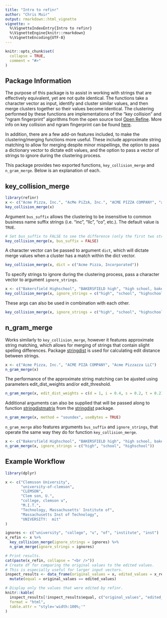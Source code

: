 ---
title: "Intro to refinr"
author: "Chris Muir"
output: rmarkdown::html_vignette
vignette: >
  %\VignetteIndexEntry{Intro to refinr}
  %\VignetteEngine{knitr::rmarkdown}
  %\VignetteEncoding{UTF-8}
---

```{r setup, include = FALSE}
knitr::opts_chunk$set(
  collapse = TRUE,
  comment = "#>"
)
```

## Package Information

The purpose of this package is to assist in working with strings that are effectively equivalent, yet are not quite identical. The functions take a character vector as input, identify and cluster similar values, and then merge clusters together so their values become identical. The clustering performed by these functions are implementations of the "key collision" and "ngram fingerprint" algorithms from the open source tool [Open Refine](http://openrefine.org/). More info on key collision and ngram fingerprint can be found [here](https://github.com/OpenRefine/OpenRefine/wiki/Clustering-In-Depth).

In addition, there are a few add-on features included, to make the clustering/merging functions more useful. These include approximate string matching to allow for merging despite minor mispellings, the option to pass a dictionary vector to dictate edit values, and the option to pass a vector of strings to ignore during the clustering process.

This package provides two exported functions, `key_collision_merge` and `n_gram_merge`. Below is an explanation of each.

## key_collision_merge

```{r}
library(refinr)
x <- c("Acme Pizza, Inc.", "AcMe PiZzA, Inc.", "ACME PIZZA COMPANY", "acme pizza LLC")
key_collision_merge(x)
```

Argument `bus_suffix` allows the clustering to be insensitive to common business name suffix strings (i.e. "inc", "llc", "co", etc.). The default value is `TRUE`.
```{r}
# Set bus_suffix to FALSE to see the difference (only the first two strings get merged).
key_collision_merge(x, bus_suffix = FALSE)
```

A character vector can be passed to argument `dict`, which will dictate merge values when a cluster has a match within the dict vector.
```{r}
key_collision_merge(x, dict = c("Acme Pizza, Incorporated"))
```

To specify strings to ignore during the clustering process, pass a character vector to argument `ignore_strings`.
```{r}
x <- c("Bakersfield Highschool", "BAKERSFIELD high", "high school, bakersfield")
key_collision_merge(x, ignore_strings = c("high", "school", "highschool"))
```

These args can also be used in combination with each other.
```{r}
key_collision_merge(x, ignore_strings = c("high", "school", "highschool"), dict = c("Bakersfield High School"))
```

## n_gram_merge

Works similarly to `key_collision_merge`, however it features approximate string matching, which allows for merging of strings that contain slight spelling differences. Package [stringdist](https://CRAN.R-project.org/package=stringdist) is used for calculating edit distance between strings.
```{r}
x <- c("Acme Pizza, Inc.", "ACME PIZA COMPANY", "Acme Pizzazza LLC")
n_gram_merge(x)
```

The performance of the approximate string matching can be ajusted using parameters edit_dist_weights and/or edit_threshold.
```{r}
n_gram_merge(x, edit_dist_weights = c(d = 1, i = 0.4, s = 0.2, t = 0.2))
```

Additional arguments can also be supplied that will be passed along to function [stringdistmatrix](https://github.com/markvanderloo/stringdist/blob/master/pkg/R/stringdist.R#L207) from the [stringdist](https://CRAN.R-project.org/package=stringdist) package.
```{r}
n_gram_merge(x, method = "soundex", useBytes = TRUE)
```

`n_gram_merge` also features arguments `bus_suffix` and `ignore_strings`, that operate the same way they do for function `key_collision_merge`.
```{r}
x <- c("Bakersfield Highschool", "BAKERSFIELD high", "high school, bakersfield")
n_gram_merge(x, ignore_strings = c("high", "school", "highschool"))
```

## Example Workflow

```{r, results='asis', message=FALSE}
library(dplyr)

x <- c("Clemsson University", 
       "university-of-clemson", 
       "CLEMSON", 
       "Clem son, U.", 
       "college, clemson u", 
       "M.I.T.", 
       "Technology, Massachusetts' Institute of", 
       "Massachusetts Inst of Technology", 
       "UNIVERSITY:  mit"
)

ignores <- c("university", "college", "u", "of", "institute", "inst")
x_refin <- x %>% 
  key_collision_merge(ignore_strings = ignores) %>% 
  n_gram_merge(ignore_strings = ignores)

# Print results.
cat(paste(x_refin, collapse = "<br />"))
# Create df for comparing the original values to the edited values.
# This is especially useful for larger input vectors.
inspect_results <- data_frame(original_values = x, edited_values = x_refin) %>% 
  mutate(equal = original_values == edited_values)

# Display only the values that were edited by refinr.
knitr::kable(
  inspect_results[!inspect_results$equal, c("original_values", "edited_values")], 
  format = "html", 
  table.attr = "style='width:100%;'"
)
```
